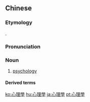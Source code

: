 {{also|心理学}}
==Chinese==
{{zh-forms|s=心理学|type=21}}

===Etymology===
{{borrowing|zh|ja|-}} {{ja-r|心理學|しんりがく}}.

===Pronunciation===
{{zh-pron
|m=xīnlǐxué
|c=sam1 lei5 hok6
|mn=kh,qz,tp,xm,zz:sim-lí-ha̍k
|cat=n
}}

===Noun===
{{zh-noun}}

# [[psychology]]

====Derived terms====
{{zh-der|超心理學|臨床心理學|認知心理學|心理學家}}

{{zh-cat|Psychology}}

[[ko:心理學]]
[[hu:心理學]]
[[ja:心理學]]
[[pt:心理學]]